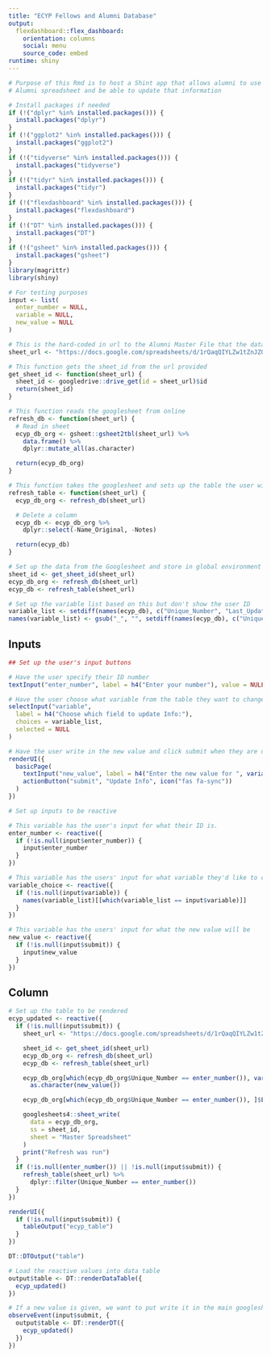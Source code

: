 ```yaml
---
title: "ECYP Fellows and Alumni Database"
output:
  flexdashboard::flex_dashboard:
    orientation: columns
    social: menu
    source_code: embed
runtime: shiny
---
```


```r
# Purpose of this Rmd is to host a Shint app that allows alumni to use their unique ID to access their information in the
# Alumni spreadsheet and be able to update that information
```

```r
# Install packages if needed
if (!("dplyr" %in% installed.packages())) {
  install.packages("dplyr")
}
if (!("ggplot2" %in% installed.packages())) {
  install.packages("ggplot2")
}
if (!("tidyverse" %in% installed.packages())) {
  install.packages("tidyverse")
}
if (!("tidyr" %in% installed.packages())) {
  install.packages("tidyr")
}
if (!("flexdashboard" %in% installed.packages())) {
  install.packages("flexdashboard")
}
if (!("DT" %in% installed.packages())) {
  install.packages("DT")
}
if (!("gsheet" %in% installed.packages())) {
  install.packages("gsheet")
}
library(magrittr)
library(shiny)
```

```r
# For testing purposes
input <- list(
  enter_number = NULL,
  variable = NULL,
  new_value = NULL
)
```

```r
# This is the hard-coded in url to the Alumni Master File that the data is kept in.
sheet_url <- "https://docs.google.com/spreadsheets/d/1rQaqQIYLZw1tZnJZQHMNhTf0-zDRH2zWzA6Eo0giP80/edit#gid=1665986408"

# This function gets the sheet_id from the url provided
get_sheet_id <- function(sheet_url) {
  sheet_id <- googledrive::drive_get(id = sheet_url)$id
  return(sheet_id)
}

# This function reads the googlesheet from online
refresh_db <- function(sheet_url) {
  # Read in sheet
  ecyp_db_org <- gsheet::gsheet2tbl(sheet_url) %>%
    data.frame() %>%
    dplyr::mutate_all(as.character)

  return(ecyp_db_org)
}

# This function takes the googlesheet and sets up the table the user will see
refresh_table <- function(sheet_url) {
  ecyp_db_org <- refresh_db(sheet_url)

  # Delete a column
  ecyp_db <- ecyp_db_org %>%
    dplyr::select(-Name_Original, -Notes)

  return(ecyp_db)
}
```

```r
# Set up the data from the Googlesheet and store in global environment
sheet_id <- get_sheet_id(sheet_url)
ecyp_db_org <- refresh_db(sheet_url)
ecyp_db <- refresh_table(sheet_url)

# Set up the variable list based on this but don't show the user ID
variable_list <- setdiff(names(ecyp_db), c("Unique_Number", "Last_Updated"))
names(variable_list) <- gsub("_", "", setdiff(names(ecyp_db), c("Unique_Number", "Last_Updated")))
```

Inputs {.sidebar}
-----------------------------------------------------------------------

```r
## Set up the user's input buttons

# Have the user specify their ID number
textInput("enter_number", label = h4("Enter your number"), value = NULL)

# Have the user choose what variable from the table they want to change
selectInput("variable",
  label = h4("Choose which field to update Info:"),
  choices = variable_list,
  selected = NULL
)

# Have the user write in the new value and click submit when they are done
renderUI({
  basicPage(
    textInput("new_value", label = h4("Enter the new value for ", variable_choice()), value = NULL),
    actionButton("submit", "Update Info", icon("fas fa-sync"))
  )
})
```

```r
# Set up inputs to be reactive

# This variable has the user's input for what their ID is.
enter_number <- reactive({
  if (!is.null(input$enter_number)) {
    input$enter_number
  }
})

# This variable has the users' input for what variable they'd like to change
variable_choice <- reactive({
  if (!is.null(input$variable)) {
    names(variable_list)[[which(variable_list == input$variable)]]
  }
})

# This variable has the users' input for what the new value will be
new_value <- reactive({
  if (!is.null(input$submit)) {
    input$new_value
  }
})
```

## Column

```r
# Set up the table to be rendered
ecyp_updated <- reactive({
  if (!is.null(input$submit)) {
    sheet_url <- "https://docs.google.com/spreadsheets/d/1rQaqQIYLZw1tZnJZQHMNhTf0-zDRH2zWzA6Eo0giP80/edit#gid=1665986408"

    sheet_id <- get_sheet_id(sheet_url)
    ecyp_db_org <- refresh_db(sheet_url)
    ecyp_db <- refresh_table(sheet_url)

    ecyp_db_org[which(ecyp_db_org$Unique_Number == enter_number()), variable_choice()] <-
      as.character(new_value())

    ecyp_db_org[which(ecyp_db_org$Unique_Number == enter_number()), ]$Last_Updated <- as.character(Sys.time())

    googlesheets4::sheet_write(
      data = ecyp_db_org,
      ss = sheet_id,
      sheet = "Master Spreadsheet"
    )
    print("Refresh was run")
  }
  if (!is.null(enter_number()) || !is.null(input$submit)) {
    refresh_table(sheet_url) %>%
      dplyr::filter(Unique_Number == enter_number())
  }
})

renderUI({
  if (!is.null(input$submit)) {
    tableOutput("ecyp_table")
  }
})

DT::DTOutput("table")

# Load the reactive values into data table
output$table <- DT::renderDataTable({
  ecyp_updated()
})
```


```r
# If a new value is given, we want to put write it in the main googlesheet underneath the given variable name
observeEvent(input$submit, {
  output$table <- DT::renderDT({
    ecyp_updated()
  })
})
```

